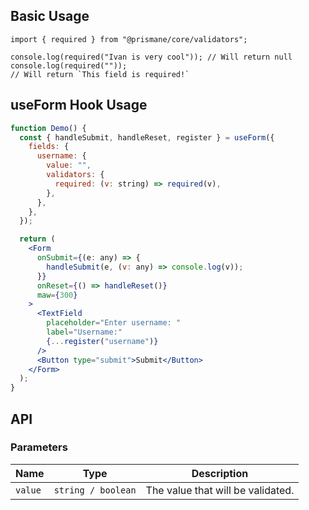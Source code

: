 ## Basic Usage

```tsx
import { required } from "@prismane/core/validators";

console.log(required("Ivan is very cool")); // Will return null
console.log(required(""));
// Will return `This field is required!`
```

## useForm Hook Usage

```jsx
function Demo() {
  const { handleSubmit, handleReset, register } = useForm({
    fields: {
      username: {
        value: "",
        validators: {
          required: (v: string) => required(v),
        },
      },
    },
  });

  return (
    <Form
      onSubmit={(e: any) => {
        handleSubmit(e, (v: any) => console.log(v));
      }}
      onReset={() => handleReset()}
      maw={300}
    >
      <TextField
        placeholder="Enter username: "
        label="Username:"
        {...register("username")}
      />
      <Button type="submit">Submit</Button>
    </Form>
  );
}
```

## API

### Parameters

| Name    | Type               | Description                       |
| ------- | ------------------ | --------------------------------- |
| `value` | `string / boolean` | The value that will be validated. |
